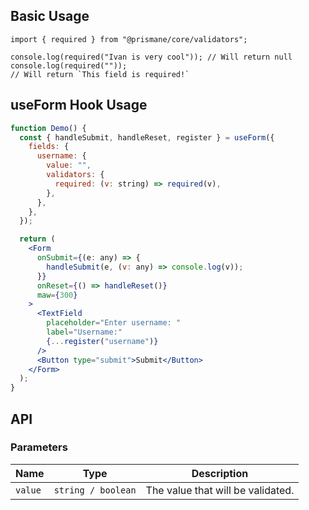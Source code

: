 ## Basic Usage

```tsx
import { required } from "@prismane/core/validators";

console.log(required("Ivan is very cool")); // Will return null
console.log(required(""));
// Will return `This field is required!`
```

## useForm Hook Usage

```jsx
function Demo() {
  const { handleSubmit, handleReset, register } = useForm({
    fields: {
      username: {
        value: "",
        validators: {
          required: (v: string) => required(v),
        },
      },
    },
  });

  return (
    <Form
      onSubmit={(e: any) => {
        handleSubmit(e, (v: any) => console.log(v));
      }}
      onReset={() => handleReset()}
      maw={300}
    >
      <TextField
        placeholder="Enter username: "
        label="Username:"
        {...register("username")}
      />
      <Button type="submit">Submit</Button>
    </Form>
  );
}
```

## API

### Parameters

| Name    | Type               | Description                       |
| ------- | ------------------ | --------------------------------- |
| `value` | `string / boolean` | The value that will be validated. |
